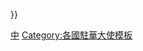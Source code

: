 {{Navbox
| name = 宏都拉斯駐華大使
| title = [[宏都拉斯駐華大使列表|宏都拉斯駐華大使]]
| state = {{{state|autocollapse}}}
| listclass = hlist
| above =
| group1 = {{nowrap|[[洪都拉斯|宏都拉斯共和國]]駐[[中華民國]][[特命全權大使|大使]]}}<br/>（1964年－）
| list1 = [[哈拉里]]{{to}}[[杜瑞斯]]{{to}}[[莫西]]{{to}}[[李維拉 (外交官)|李維拉]]{{to}}[[傅飛烈]]{{to}}[[宋雪莉]]{{to}}[[塞貝達]]{{to}}[[傅羅雷斯]]{{to}}[[巴拉翁納]]{{to}}[[烏瑪納]]{{to}}[[宓亞]]{{to}}[[杜瓏]]{{to}}[[畢耶菈]]{{to}}[[烏瑪納]]{{to}}[[傅丁]]{{to}}[[謝拉 (外交官)|謝拉]]{{to}}[[寶蒂絲妲]]
| below = 參見：{{tl|宏都拉斯駐外大使}}{{.w}}{{tl|驻华大使}}
}}<noinclude>
{{collapsible option}}
[[Category:宏都拉斯駐華大使| ]]
[[Category:宏都拉斯駐外大使模板|中]]
[[Category:各國駐華大使模板]]
</noinclude>